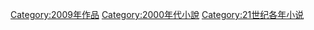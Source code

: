 {{Irregular navseasoncats||小說|2004年|2005年|2006年|2007年|2008年|2009年|2010年|2011年|2012年|2013年|2014年}}
[[Category:2009年作品|Category:2009年作品]]
[[Category:2000年代小說|Category:2000年代小說]]
[[Category:21世纪各年小说|Category:21世纪各年小说]]